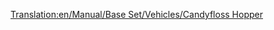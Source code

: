 [[Translation:en/Manual/Base Set/Vehicles/Candyfloss Hopper]]
{{fr/Wagon|Nom=Wagon de barbe à papa
|Coût=1 042£ (2 084$)
|Poids=20 / 50 t
|Image=[[File:en/Candyflosshopper.png]]
|Capacité=30 tonnes de barbe à papa
|MonoCoût="
|MonoPoids=20 / 55 t
|MonoCapacité=35 tonnes de barbe à papa
|MagCoût="
|MagPoids=20 / 57 t
|MagCapacité=37 tonnes de barbe à papa
|Description=Un wagon fait pour transporter des piles de barbe à papa au pays des jouets.
}}